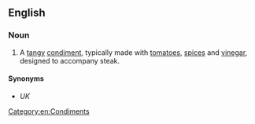 ==English==

===Noun===
{{wikipedia}}
{{en-noun|~}}
# A [[tangy]] [[condiment]], typically made with [[tomato]]es, [[spice]]s and [[vinegar]], designed to accompany steak.

====Synonyms====
* {{l|en|brown sauce}} ''UK''

[[Category:en:Condiments]]